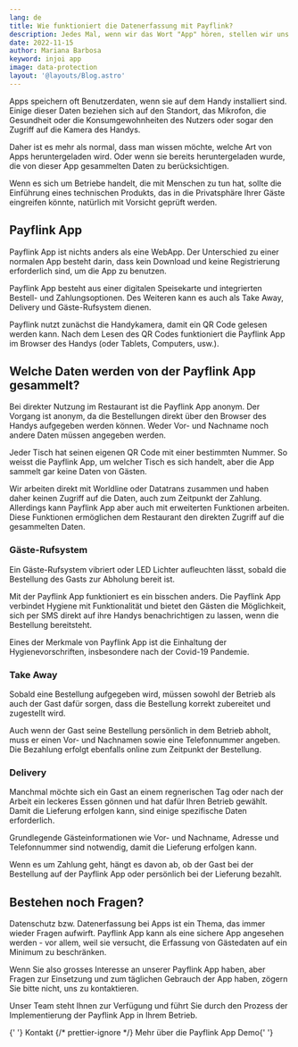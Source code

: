 ```yaml
---
lang: de
title: Wie funktioniert die Datenerfassung mit Payflink?
description: Jedes Mal, wenn wir das Wort "App" hören, stellen wir uns schon vor, was für Daten solche Apps von uns sammeln können. Aber wie funktioniert das mit unserer Payflink App?
date: 2022-11-15
author: Mariana Barbosa
keyword: injoi app
image: data-protection
layout: '@layouts/Blog.astro'
---
```



Apps speichern oft Benutzerdaten, wenn sie auf dem Handy installiert sind. Einige dieser Daten beziehen sich auf den Standort, das Mikrofon, die Gesundheit oder die Konsumgewohnheiten des Nutzers oder sogar den Zugriff auf die Kamera des Handys.

Daher ist es mehr als normal, dass man wissen möchte, welche Art von Apps heruntergeladen wird. Oder wenn sie bereits heruntergeladen wurde, die von dieser App gesammelten Daten zu berücksichtigen.

Wenn es sich um Betriebe handelt, die mit Menschen zu tun hat, sollte die Einführung eines technischen Produkts, das in die Privatsphäre Ihrer Gäste eingreifen könnte, natürlich mit Vorsicht geprüft werden.

## Payflink App

Payflink App ist nichts anders als eine WebApp. Der Unterschied zu einer normalen App besteht darin, dass kein Download und keine Registrierung erforderlich sind, um die App zu benutzen.

Payflink App besteht aus einer digitalen Speisekarte und integrierten Bestell- und Zahlungsoptionen. Des Weiteren kann es auch als Take Away, Delivery und Gäste-Rufsystem dienen.

Payflink nutzt zunächst die Handykamera, damit ein QR Code gelesen werden kann. Nach dem Lesen des QR Codes funktioniert die Payflink App im Browser des Handys (oder Tablets, Computers, usw.).

## Welche Daten werden von der Payflink App gesammelt?

Bei direkter Nutzung im Restaurant ist die Payflink App anonym. Der Vorgang ist anonym, da die Bestellungen direkt über den Browser des Handys aufgegeben werden können. Weder Vor- und Nachname noch andere Daten müssen angegeben werden.

Jeder Tisch hat seinen eigenen QR Code mit einer bestimmten Nummer. So weisst die Payflink App, um welcher Tisch es sich handelt, aber die App sammelt gar keine Daten von Gästen.

Wir arbeiten direkt mit Worldline oder Datatrans zusammen und haben daher keinen Zugriff auf die Daten, auch zum Zeitpunkt der Zahlung. Allerdings kann Payflink App aber auch mit erweiterten Funktionen arbeiten. Diese Funktionen ermöglichen dem Restaurant den direkten Zugriff auf die gesammelten Daten.

### Gäste-Rufsystem

Ein Gäste-Rufsystem vibriert oder LED Lichter aufleuchten lässt, sobald die Bestellung des Gasts zur Abholung bereit ist.

Mit der Payflink App funktioniert es ein bisschen anders. Die Payflink App verbindet Hygiene mit Funktionalität und bietet den Gästen die Möglichkeit, sich per SMS direkt auf ihre Handys benachrichtigen zu lassen, wenn die Bestellung bereitsteht.

Eines der Merkmale von Payflink App ist die Einhaltung der Hygienevorschriften, insbesondere nach der Covid-19 Pandemie.

### Take Away

Sobald eine Bestellung aufgegeben wird, müssen sowohl der Betrieb als auch der Gast dafür sorgen, dass die Bestellung korrekt zubereitet und zugestellt wird.

Auch wenn der Gast seine Bestellung persönlich in dem Betrieb abholt, muss er einen Vor- und Nachnamen sowie eine Telefonnummer angeben. Die Bezahlung erfolgt ebenfalls online zum Zeitpunkt der Bestellung.

### Delivery

Manchmal möchte sich ein Gast an einem regnerischen Tag oder nach der Arbeit ein leckeres Essen gönnen und hat dafür Ihren Betrieb gewählt. Damit die Lieferung erfolgen kann, sind einige spezifische Daten erforderlich.

Grundlegende Gästeinformationen wie Vor- und Nachname, Adresse und Telefonnummer sind notwendig, damit die Lieferung erfolgen kann.

Wenn es um Zahlung geht, hängt es davon ab, ob der Gast bei der Bestellung auf der Payflink App oder persönlich bei der Lieferung bezahlt.

## Bestehen noch Fragen?

Datenschutz bzw. Datenerfassung bei Apps ist ein Thema, das immer wieder Fragen aufwirft. Payflink App kann als eine sichere App angesehen werden - vor allem, weil sie versucht, die Erfassung von Gästedaten auf ein Minimum zu beschränken.

Wenn Sie also grosses Interesse an unserer Payflink App haben, aber Fragen zur Einsetzung und zum täglichen Gebrauch der App haben, zögern Sie bitte nicht, uns zu kontaktieren.

Unser Team steht Ihnen zur Verfügung und führt Sie durch den Prozess der Implementierung der Payflink App in Ihrem Betrieb.

<ButtonList>
  {' '}
  <ButtonLink href="/de/kontakt/">Kontakt</ButtonLink> {/* prettier-ignore */} <ButtonLink href="/de/restaurant-bestell-app/">
    Mehr über die Payflink App
  </ButtonLink> <ButtonLink href="/de/demo/">Demo</ButtonLink>{' '}
</ButtonList>
